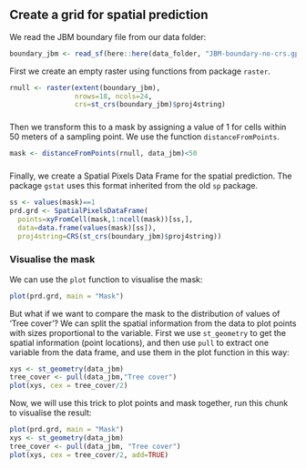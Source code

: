 
## Create a grid for spatial prediction 

We read the JBM boundary file from our data folder:

```r
boundary_jbm <- read_sf(here::here(data_folder, "JBM-boundary-no-crs.gpkg"))
```

First we create an empty raster using functions from package `raster`.

```r
rnull <- raster(extent(boundary_jbm),
                nrows=18, ncols=24,
                crs=st_crs(boundary_jbm)$proj4string)
```

###

Then we transform this to a mask by assigning a value of 1 for cells within 50 meters of a sampling point. We use the function `distanceFromPoints`.

```r
mask <- distanceFromPoints(rnull, data_jbm)<50
```

###

Finally, we create a Spatial Pixels Data Frame for the spatial prediction. The package `gstat` uses this format inherited from the old `sp` package. 

```r
ss <- values(mask)==1
prd.grd <- SpatialPixelsDataFrame(
  points=xyFromCell(mask,1:ncell(mask))[ss,],
  data=data.frame(values(mask)[ss]),
  proj4string=CRS(st_crs(boundary_jbm)$proj4string))
```

### Visualise the mask 

We can use the `plot` function to visualise the mask:
```r
plot(prd.grd, main = "Mask")
```

But what if we want to compare the mask to the distribution of values of 'Tree cover'? We can split the spatial information from the data to plot points with sizes proportional to the variable. First we use `st_geometry` to get the spatial information (point locations), and then use `pull` to extract one variable from the data frame, and use them in the plot function in this way:

```r
xys <- st_geometry(data_jbm)
tree_cover <- pull(data_jbm,"Tree cover")
plot(xys, cex = tree_cover/2)

```

Now, we will use this trick to plot points and mask together, run this chunk to visualise the result:

```r
plot(prd.grd, main = "Mask")
xys <- st_geometry(data_jbm)
tree_cover <- pull(data_jbm, "Tree cover")
plot(xys, cex = tree_cover/2, add=TRUE)
```
